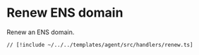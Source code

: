 # Renew ENS domain

Renew an ENS domain.

```tsx [src/handlers/renew.ts]
// [!include ~/../../templates/agent/src/handlers/renew.ts]
```
